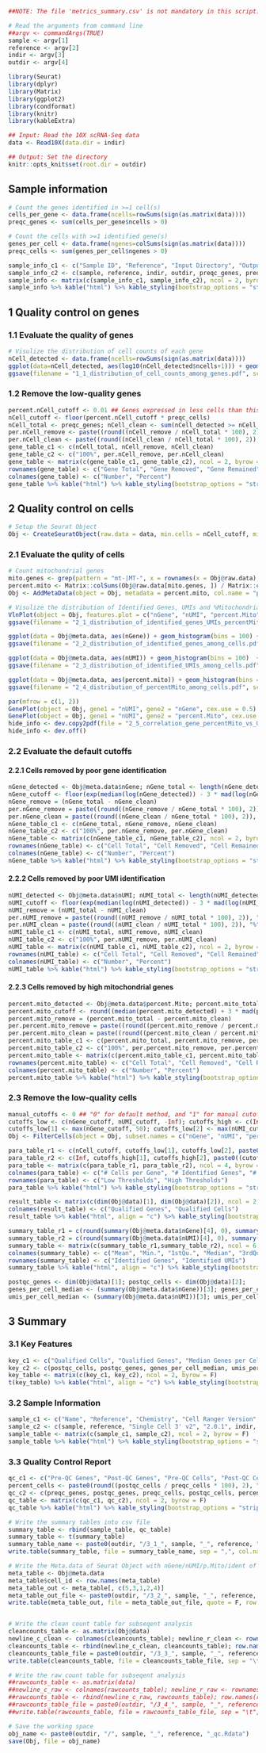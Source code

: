 ```r

##NOTE: The file 'metrics_summary.csv' is not mandatory in this script.

# Read the arguments from command line
##argv <- commandArgs(TRUE)
sample <- argv[1]
reference <- argv[2]
indir <- argv[3]
outdir <- argv[4]
```

```r
library(Seurat)
library(dplyr)
library(Matrix)
library(ggplot2)
library(condformat)
library(knitr)
library(kableExtra)
```

```r
## Input: Read the 10X scRNA-Seq data
data <- Read10X(data.dir = indir)

## Output: Set the directory
knitr::opts_knit$set(root.dir = outdir)
```

## Sample information

```r
# Count the genes identified in >=1 cell(s)
cells_per_gene <- data.frame(ncells=rowSums(sign(as.matrix(data))))
preqc_genes <- sum(cells_per_gene$ncells > 0)

# Count the cells with >=1 identified gene(s)
genes_per_cell <- data.frame(ngenes=colSums(sign(as.matrix(data))))
preqc_cells <- sum(genes_per_cell$ngenes > 0)

sample_info_c1 <- c("Sample ID", "Reference", "Input Directory", "Output Directory", "Raw Genes", "Raw Cells")
sample_info_c2 <- c(sample, reference, indir, outdir, preqc_genes, preqc_cells)
sample_info <- matrix(c(sample_info_c1, sample_info_c2), ncol = 2, byrow = F)
sample_info %>% kable("html") %>% kable_styling(bootstrap_options = "striped", font_size = 14) %>% column_spec(1, bold = T) %>% column_spec(2, color = "red", bold = T)
```

## 1 Quality control on genes
### 1.1 Evaluate the quality of genes
```r
# Visulize the distribution of cell counts of each gene
nCell_detected <- data.frame(ncells=rowSums(sign(as.matrix(data))))
ggplot(data=nCell_detected, aes(log10(nCell_detected$ncells+1))) + geom_histogram(bins = 100) + labs(x = "LOG10 (Cell counts + 1)", y = "Gene counts", title = "Distribution of Cell Counts among Genes") + theme(axis.text = element_text(size = 10), axis.title = element_text(size = 12, face = "bold"), title = element_text(size = 14, face = "bold"))
ggsave(filename = "1_1_distribution_of_cell_counts_among_genes.pdf", scale = 1, width = 10, height = 10, units = "in", dpi = 300)
```

### 1.2 Remove the low-quality genes
```r
percent.nCell_cutoff <- 0.01 ## Genes expressed in less cells than this percentage will be removed. Manually adjust it accordingly.
nCell_cutoff <- floor(percent.nCell_cutoff * preqc_cells)
nCell_total <- preqc_genes; nCell_clean <- sum(nCell_detected >= nCell_cutoff); nCell_remove <- (nCell_total - nCell_clean);
per.nCell_remove <- paste((round((nCell_remove / nCell_total * 100), 2)), "%")
per.nCell_clean <- paste((round((nCell_clean / nCell_total * 100), 2)), "%")
gene_table_c1 <- c(nCell_total, nCell_remove, nCell_clean)
gene_table_c2 <- c("100%", per.nCell_remove, per.nCell_clean)
gene_table <- matrix(c(gene_table_c1, gene_table_c2), ncol = 2, byrow = F)
rownames(gene_table) <- c("Gene Total", "Gene Removed", "Gene Remained")
colnames(gene_table) <- c("Number", "Percent")
gene_table %>% kable("html") %>% kable_styling(bootstrap_options = "striped", font_size = 14) %>% column_spec(2:3, bold = T, color = "Red") %>% add_footnote(paste0("Genes expressed in less than ", (100*percent.nCell_cutoff), "% (", nCell_cutoff, ") cells were removed."),  notation = "number")
```

## 2 Quality control on cells

```r
# Setup the Seurat Object
Obj <- CreateSeuratObject(raw.data = data, min.cells = nCell_cutoff, min.genes = 1, project = sample)
```

### 2.1 Evaluate the qulity of cells
```r
# Count mitochondrial genes
mito.genes <- grep(pattern = "mt-|MT-", x = rownames(x = Obj@raw.data), value = TRUE)
percent.mito <- Matrix::colSums(Obj@raw.data[mito.genes, ]) / Matrix::colSums(Obj@raw.data); percent.mito[is.na(percent.mito)] <- 1 ## NAs may cause errors in Mito-related visulization and filtration.
Obj <- AddMetaData(object = Obj, metadata = percent.mito, col.name = "percent.Mito")

# Visulize the distribution of Identified Genes, UMIs and %Mitochondrial genes among cells
VlnPlot(object = Obj, features.plot = c("nGene", "nUMI", "percent.Mito"), nCol = 3, point.size.use = 0, size.x.use = 0, size.title.use = 14) + ggtitle("Distribution of Identified Genes, UMIs and % Mitochondrial Genes among Cells")
ggsave(filename = "2_1_distribution_of_identified_genes_UMIs_percentMito_among_cells.pdf", scale = 1, width = 10, height = 10, units = "in", dpi = 300)

ggplot(data = Obj@meta.data, aes(nGene)) + geom_histogram(bins = 100) + labs(x = "# Identified Genes in Each Cell", y = "Cell Counts", title = "Distribution of Identified Genes among Cells") + theme(axis.text = element_text(size = 10), axis.title = element_text(size = 12, face = "bold"), title = element_text(size = 14, face = "bold"))
ggsave(filename = "2_2_distribution_of_identified_genes_among_cells.pdf", scale = 1, width = 10, height = 10, units = "in", dpi = 300)

ggplot(data = Obj@meta.data, aes(nUMI)) + geom_histogram(bins = 100)  + labs(x = "# Identified UMIs in Each Cell", y = "Cell Counts", title = "Distribution of Identified UMIs among Cells") + theme(axis.text = element_text(size = 10), axis.title = element_text(size = 12, face = "bold"), title = element_text(size = 14, face = "bold"))
ggsave(filename = "2_3_distribution_of_identified_UMIs_among_cells.pdf", scale = 1, width = 10, height = 10, units = "in", dpi = 300)

ggplot(data = Obj@meta.data, aes(percent.mito)) + geom_histogram(bins = 100) + labs(x = "% Mitochondrial Genes in Each Cell", y = "Cell Counts", title = "Distribution of % Mitochondrial Genes among Cells") + theme(axis.text = element_text(size = 10), axis.title = element_text(size = 12, face = "bold"), title = element_text(size = 14, face = "bold"))
ggsave(filename = "2_4_distribution_of_percentMito_among_cells.pdf", scale = 1, width = 10, height = 10, units = "in", dpi = 300)

par(mfrow = c(1, 2))
GenePlot(object = Obj, gene1 = "nUMI", gene2 = "nGene", cex.use = 0.5)
GenePlot(object = Obj, gene1 = "nUMI", gene2 = "percent.Mito", cex.use = 0.5)
hide_info <- dev.copy2pdf(file = "2_5_correlation_gene_percentMito_vs_UMI.pdf", width = 10, height = 10)
hide_info <- dev.off()
```

### 2.2 Evaluate the default cutoffs
#### 2.2.1 Cells removed by poor gene identification
```r
nGene_detected <- Obj@meta.data$nGene; nGene_total <- length(nGene_detected);
nGene_cutoff <- floor(exp(median(log(nGene_detected)) - 3 * mad(log(nGene_detected)))); nGene_clean <- sum(nGene_detected > nGene_cutoff)
nGene_remove = (nGene_total - nGene_clean)
per.nGene_remove = paste((round((nGene_remove / nGene_total * 100), 2)), "%")
per.nGene_clean = paste((round((nGene_clean / nGene_total * 100), 2)), "%")
nGene_table_c1 <- c(nGene_total, nGene_remove, nGene_clean)
nGene_table_c2 <- c("100%", per.nGene_remove, per.nGene_clean)
nGene_table <- matrix(c(nGene_table_c1, nGene_table_c2), ncol = 2, byrow = F)
rownames(nGene_table) <- c("Cell Total", "Cell Removed", "Cell Remained")
colnames(nGene_table) <- c("Number", "Percent")
nGene_table %>% kable("html") %>% kable_styling(bootstrap_options = "striped", font_size = 14) %>% column_spec(2:3, bold = T, color = "Red") %>% add_footnote(paste0("Cells with less than ", (nGene_cutoff), " (", "Defined by MEDIAN - 3*MAD", ") identified genes were removed."),  notation = "number")
```

#### 2.2.2 Cells removed by poor UMI identification
```r
nUMI_detected <- Obj@meta.data$nUMI; nUMI_total <- length(nUMI_detected);
nUMI_cutoff <- floor(exp(median(log(nUMI_detected)) - 3 * mad(log(nUMI_detected)))); nUMI_clean <- sum(nUMI_detected > nUMI_cutoff);
nUMI_remove = (nUMI_total - nUMI_clean)
per.nUMI_remove = paste((round((nUMI_remove / nUMI_total * 100), 2)), "%")
per.nUMI_clean = paste((round((nUMI_clean / nUMI_total * 100), 2)), "%")
nUMI_table_c1 <- c(nUMI_total, nUMI_remove, nUMI_clean)
nUMI_table_c2 <- c("100%", per.nUMI_remove, per.nUMI_clean)
nUMI_table <- matrix(c(nUMI_table_c1, nUMI_table_c2), ncol = 2, byrow = F)
rownames(nUMI_table) <- c("Cell Total", "Cell Removed", "Cell Remained")
colnames(nUMI_table) <- c("Number", "Percent")
nUMI_table %>% kable("html") %>% kable_styling(bootstrap_options = "striped", font_size = 14) %>% column_spec(2:3, bold = T, color = "Red") %>% add_footnote(paste0("Cells with less than ", (nUMI_cutoff), " (", "Defined by MEDIAN - 3*MAD", ") identified UMIs were removed."),  notation = "number")
```

#### 2.2.3 Cells removed by high mitochondrial genes
```r
percent.mito_detected <- Obj@meta.data$percent.Mito; percent.mito_total <- length(percent.mito_detected);
percent.mito_cutoff <- round((median(percent.mito_detected) + 3 * mad(percent.mito_detected)), 4); percent.mito_clean <- sum(percent.mito_detected < percent.mito_cutoff);
percent.mito_remove = (percent.mito_total - percent.mito_clean)
per.percent.mito_remove = paste((round((percent.mito_remove / percent.mito_total * 100), 2)), "%")
per.percent.mito_clean = paste((round((percent.mito_clean / percent.mito_total * 100), 2)), "%")
percent.mito_table_c1 <- c(percent.mito_total, percent.mito_remove, percent.mito_clean)
percent.mito_table_c2 <- c("100%", per.percent.mito_remove, per.percent.mito_clean)
percent.mito_table <- matrix(c(percent.mito_table_c1, percent.mito_table_c2), ncol = 2, byrow = F)
rownames(percent.mito_table) <- c("Cell Total", "Cell Removed", "Cell Remained")
colnames(percent.mito_table) <- c("Number", "Percent")
percent.mito_table %>% kable("html") %>% kable_styling(bootstrap_options = "striped", font_size = 14) %>% column_spec(2:3, bold = T, color = "Red") %>% add_footnote(paste0("Cells with over than ", (percent.mito_cutoff), " (", "Defined by MEDIAN + 3*MAD", ") mitochondrial genes were removed."),  notation = "number")
```

### 2.3 Remove the low-quality cells
```r
manual_cutoffs <- 0 ## "0" for default method, and "1" for manual cutoffs.
cutoffs_low <- c(nGene_cutoff, nUMI_cutoff, -Inf); cutoffs_high <- c(Inf, Inf, percent.mito_cutoff); ## Manually adjust them accordingly.
cutoffs_low[1] <- max(nGene_cutoff, 50); cutoffs_low[2] <- max(nUMI_cutoff, 100); cutoffs_high[3] <- if (percent.mito_cutoff <= 0) 0.8 else (min(percent.mito_cutoff, 0.8)); ## Fix the bug caused by gene list with no MT-/mt-.
Obj <- FilterCells(object = Obj, subset.names = c("nGene", "nUMI", "percent.Mito"), low.thresholds = cutoffs_low, high.thresholds = cutoffs_high)

para_table_r1 <- c(nCell_cutoff, cutoffs_low[1], cutoffs_low[2], paste0((cutoffs_low[3] * 100), "%"))
para_table_r2 <- c(Inf, cutoffs_high[1], cutoffs_high[2], paste0((cutoffs_high[3] * 100), "%"))
para_table <- matrix(c(para_table_r1, para_table_r2), ncol = 4, byrow = T)
colnames(para_table) <- c("# Cells per Gene", "# Identified Genes", "# Identified UMIs", "% Mitochondrial Genes")
rownames(para_table) <- c("Low Thresholds", "High Thresholds")
para_table %>% kable("html") %>% kable_styling(bootstrap_options = "striped", font_size = 14) %>% column_spec(1, bold = T)

result_table <- matrix(c(dim(Obj@data)[1], dim(Obj@data)[2]), ncol = 2, byrow = T)
colnames(result_table) <- c("Qualified Genes", "Qualified Cells")
result_table %>% kable("html", align = "c") %>% kable_styling(bootstrap_options = "striped", font_size = 20) %>% row_spec(1, bold = T, color = "red", background = "lightgreen")

summary_table_r1 = c(round(summary(Obj@meta.data$nGene)[4], 0), summary(Obj@meta.data$nGene)[1], summary(Obj@meta.data$nGene)[2], summary(Obj@meta.data$nGene)[3], summary(Obj@meta.data$nGene)[5], summary(Obj@meta.data$nGene)[6])
summary_table_r2 = c(round(summary(Obj@meta.data$nUMI)[4], 0), summary(Obj@meta.data$nUMI)[1], summary(Obj@meta.data$nUMI)[2], summary(Obj@meta.data$nUMI)[3], summary(Obj@meta.data$nUMI)[5], summary(Obj@meta.data$nUMI)[6])
summary_table <- matrix(c(summary_table_r1,summary_table_r2), ncol = 6, byrow = T)
colnames(summary_table) <- c("Mean", "Min.", "1stQu.", "Median", "3rdQu.", "Max.")
rownames(summary_table) <- c("Identified Genes", "Identified UMIs")
summary_table %>% kable("html", align = "c") %>% kable_styling(bootstrap_options = "striped", font_size = 14) %>% row_spec(1:2, bold = T, color = "red")

postqc_genes <- dim(Obj@data)[1]; postqc_cells <- dim(Obj@data)[2];
genes_per_cell_median <- (summary(Obj@meta.data$nGene))[3]; genes_per_cell_mean <- floor((summary(Obj@meta.data$nGene))[4]);
umis_per_cell_median <- (summary(Obj@meta.data$nUMI))[3]; umis_per_cell_mean <- floor((summary(Obj@meta.data$nUMI))[4]);
```

## 3 Summary
### 3.1 Key Features
```r
key_c1 <- c("Qualified Cells", "Qualified Genes", "Median Genes per Cell", "Mean UMIs per Cell")
key_c2 <- c(postqc_cells, postqc_genes, genes_per_cell_median, umis_per_cell_mean)
key_table <- matrix(c(key_c1, key_c2), ncol = 2, byrow = F)
t(key_table) %>% kable("html", align = "c") %>% kable_styling(bootstrap_options = "striped", font_size = 20) %>% column_spec(1:4, bold = T) %>% row_spec(2, color = "red", background = "lightgreen")
```

### 3.2 Sample Information
```r
sample_c1 <- c("Name", "Reference", "Chemistry", "Cell Ranger Version", "Input Directory", "Output Directory")
sample_c2 <- c(sample, reference, "Single Cell 3' v2", "2.0.1", indir, outdir)
sample_table <- matrix(c(sample_c1, sample_c2), ncol = 2, byrow = F)
sample_table %>% kable("html") %>% kable_styling(bootstrap_options = "striped", font_size = 14)
```

### 3.3 Quality Control Report
```r
qc_c1 <- c("Pre-QC Genes", "Post-QC Genes", "Pre-QC Cells", "Post-QC Cells", "% Post-QC Cells","Median of Post-QC Genes per Cell", "Mean of Post-QC Genes per Cell", "Median of Post-QC UMIs per Cell", "Mean of Post-QC UMIs per Cell")
percent_cells <- paste0(round((postqc_cells / preqc_cells * 100), 2), "%")
qc_c2 <- c(preqc_genes, postqc_genes, preqc_cells, postqc_cells, percent_cells, genes_per_cell_median, genes_per_cell_mean, umis_per_cell_median, umis_per_cell_mean)
qc_table <- matrix(c(qc_c1, qc_c2), ncol = 2, byrow = F)
qc_table %>% kable("html") %>% kable_styling(bootstrap_options = "striped", font_size = 14) %>% row_spec(c(2,4,5,6,9), bold = T, color = "Red")
```

```r

# Write the summary tables into csv file
summary_table <- rbind(sample_table, qc_table)
summary_table <- t(summary_table)
summary_table_name <- paste0(outdir, "/3_1_", sample, "_", reference, "_report.csv")
write.table(summary_table, file = summary_table_name, sep = ",", col.names = F, row.names = F, quote = F)

# Write the Meta.data of Seurat Object with nGene/nUMI/p.Mito/ident of each cell
meta_table <- Obj@meta.data
meta_table$cell_id <- row.names(meta_table)
meta_table_out <- meta_table[, c(5,3,1,2,4)]
meta_table_out_file <- paste0(outdir, "/3_2_", sample, "_", reference, "_metadata.txt")
write.table(meta_table_out, file = meta_table_out_file, quote = F, row.names = F, col.names = T, sep = "\t")


# Write the clean count table for subseqent analysis
cleancounts_table <- as.matrix(Obj@data)
newline_c_clean <- colnames(cleancounts_table); newline_r_clean <- rownames(cleancounts_table);
cleancounts_table <- rbind(newline_c_clean, cleancounts_table); row.names(cleancounts_table) <- c("GeneSymbol", newline_r_clean)
cleancounts_table_file = paste0(outdir, "/3_3_", sample, "_", reference, "_counts_clean.txt")
write.table(cleancounts_table, file = cleancounts_table_file, sep = "\t", col.names = F, row.names = T, quote = F)

# Write the raw count table for subseqent analysis
##rawcounts_table <- as.matrix(data)
##newline_c_raw <- colnames(rawcounts_table); newline_r_raw <- rownames(rawcounts_table);
##rawcounts_table <- rbind(newline_c_raw, rawcounts_table); row.names(rawcounts_table) <- c("GeneSymbol", newline_r_raw);
##rawcounts_table_file = paste0(outdir, "/3_4_", sample, "_", reference, "_counts_raw.txt")
##write.table(rawcounts_table, file = rawcounts_table_file, sep = "\t", col.names = F, row.names = T, quote = F)

# Save the working space
obj_name <- paste0(outdir, "/", sample, "_", reference, "_qc.Rdata")
save(Obj, file = obj_name)
```

